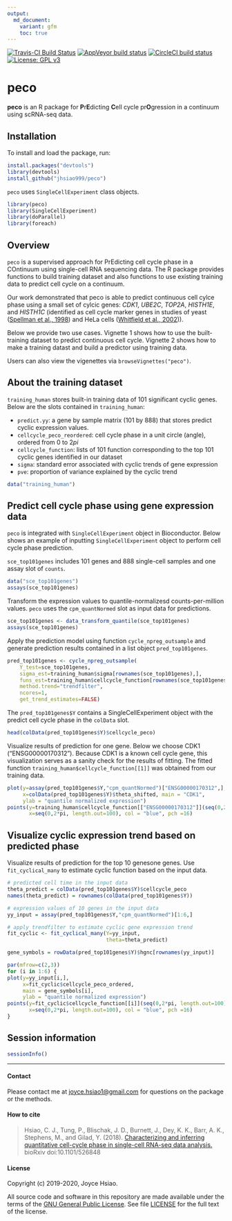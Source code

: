 ```yaml
---
output:
  md_document:
    variant: gfm
    toc: true
---
```


[![Travis-CI Build Status](https://travis-ci.com/jhsiao999/peco.svg?branch=master)](https://travis-ci.com/jhsiao999/peco)
[![AppVeyor build status](https://ci.appveyor.com/api/projects/status/github/jhsiao999/peco?branch=master&svg=true)](https://ci.appveyor.com/project/jhsiao999/peco)
[![CircleCI build status](https://circleci.com/gh/jhsiao999/peco.svg?style=svg)](https://circleci.com/gh/jhsiao999/peco)
[![License: GPL v3](https://img.shields.io/badge/License-GPL%20v3-blue.svg)](http://www.gnu.org/licenses/gpl-3.0)


# peco

**peco** is an R package for **P**r**E**dicting **C**ell cycle pr**O**gression in a
continuum using scRNA-seq data.


## Installation 

To install and load the package, run:

```R
install.packages("devtools")
library(devtools)
install_github("jhsiao999/peco")
```

`peco` uses `SingleCellExperiment` class objects.

```r
library(peco)
library(SingleCellExperiment)
library(doParallel)
library(foreach)
```

## Overview

`peco` is a supervised approach for PrEdicting cell cycle phase in a
COntinuum using single-cell RNA sequencing data. The R package provides functions to build training dataset and also functions to use existing training data to predict cell cycle on a continuum.

Our work demonstrated that peco is able to predict continuous cell cylce phase using a small set of cylcic genes:  _CDK1_, _UBE2C_, _TOP2A_, _HISTH1E_, and _HISTH1C_ (identified as cell cycle marker genes in studies of yeast ([Spellman et al., 1998][spellman]) and HeLa cells ([Whitfield et al., 2002][whitfield])).

Below we provide two use cases. Vignette 1 shows how to use the built-training dataset to predict continuous cell cycle. Vignette 2 shows how to make a training datast and build a predictor using training data. 

Users can also view the vigenettes via `browseVignettes("peco")`.


## About the training dataset

`training_human` stores built-in training data of 101 significant cyclic genes. Below are the slots contained in `training_human`:

- `predict.yy`: a gene by sample matrix (101 by 888) that stores predict cyclic expression values. 
- `cellcycle_peco_reordered`: cell cycle phase in a unit circle (angle), ordered from 0 to 2$pi$
- `cellcycle_function`: lists of 101 function corresponding to the top 101 cyclic genes identified in our dataset
- `sigma`: standard error associated with cyclic trends of gene expression
- `pve`: proportion of variance explained by the cyclic trend


```r
data("training_human")
```

## Predict cell cycle phase using gene expression data

`peco` is integrated with `SingleCellExperiment` object in Bioconductor. Below shows an example of inputting `SingleCellExperiment` object to perform cell cycle phase prediction. 

`sce_top101genes` includes 101 genes and 888 single-cell samples and one assay slot of `counts`.

```r
data("sce_top101genes")
assays(sce_top101genes)
```

Transform the expression values to quantile-normalizesd counts-per-million values. `peco` uses the `cpm_quantNormed` slot as input data for predictions.

```r
sce_top101genes <- data_transform_quantile(sce_top101genes)
assays(sce_top101genes)
```

Apply the prediction model using function `cycle_npreg_outsample` and generate prediction results contained in a list object `pred_top101genes`.

```r
pred_top101genes <- cycle_npreg_outsample(
    Y_test=sce_top101genes,
    sigma_est=training_human$sigma[rownames(sce_top101genes),],
    funs_est=training_human$cellcycle_function[rownames(sce_top101genes)],
    method.trend="trendfilter",
    ncores=1,
    get_trend_estimates=FALSE)
```

The `pred_top101genes$Y` contains a SingleCellExperiment object with the predict cell cycle phase in the `colData` slot.

```r
head(colData(pred_top101genes$Y)$cellcycle_peco)
```

Visualize results of prediction for one gene. Below we choose CDK1 ("ENSG00000170312"). Because
CDK1 is a known cell cycle gene, this visualization serves as a sanity
check for the results of fitting. The fitted function 
`training_human$cellcycle_function[[1]]` was obtained from our training data. 

```r
plot(y=assay(pred_top101genes$Y,"cpm_quantNormed")["ENSG00000170312",],
     x=colData(pred_top101genes$Y)$theta_shifted, main = "CDK1",
     ylab = "quantile normalized expression")
points(y=training_human$cellcycle_function[["ENSG00000170312"]](seq(0,2*pi, length.out=100)),
       x=seq(0,2*pi, length.out=100), col = "blue", pch =16)
```

## Visualize cyclic expression trend based on predicted phase

Visualize results of prediction for the top 10 genesone genes. Use `fit_cyclical_many` to estimate cyclic function based on the input data.


```r
# predicted cell time in the input data
theta_predict = colData(pred_top101genes$Y)$cellcycle_peco
names(theta_predict) = rownames(colData(pred_top101genes$Y))

# expression values of 10 genes in the input data
yy_input = assay(pred_top101genes$Y,"cpm_quantNormed")[1:6,]

# apply trendfilter to estimate cyclic gene expression trend
fit_cyclic <- fit_cyclical_many(Y=yy_input, 
                                theta=theta_predict)

gene_symbols = rowData(pred_top101genes$Y)$hgnc[rownames(yy_input)]

par(mfrow=c(2,3))
for (i in 1:6) {
plot(y=yy_input[i,],
     x=fit_cyclic$cellcycle_peco_ordered, 
     main = gene_symbols[i],
     ylab = "quantile normalized expression")
points(y=fit_cyclic$cellcycle_function[[i]](seq(0,2*pi, length.out=100)),
       x=seq(0,2*pi, length.out=100), col = "blue", pch =16)
}
```

## Session information

```r
sessionInfo()
```

[spellman]: https://www.ncbi.nlm.nih.gov/pmc/articles/PMC25624
[whitfield]: https://www.ncbi.nlm.nih.gov/pmc/articles/PMC117619



---

#### Contact

Please contact me at [joyce.hsiao1@gmail.com](joyce.hsiao1@gmail.com)
for questions on the package or the methods.


#### How to cite

> Hsiao, C. J., Tung, P., Blischak, J. D., Burnett, J., Dey, K. K.,
> Barr, A. K., Stephens, M., and Gilad, Y. (2018). [Characterizing and
> inferring quantitative cell-cycle phase in single-cell RNA-seq data
> analysis.](https://doi.org/10.1101/526848) bioRxiv doi:10.1101/526848

#### License

Copyright (c) 2019-2020, Joyce Hsiao.

All source code and software in this repository are made available
under the terms of the [GNU General Public
License](https://www.gnu.org/licenses/gpl-3.0.en.html). See
file [LICENSE](LICENSE) for the full text of the license.


